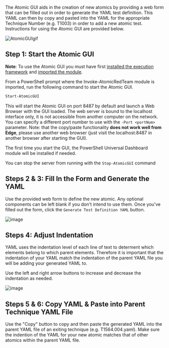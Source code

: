 The Atomic GUI aids in the creation of new atomics by providing a web form that can be filled out in order to generate the YAML test definition. This YAML can then by copy and pasted into the YAML for the appropriate Technique Number (e.g. T1003) in order to add a new atomic test. Instructions for using the Atomic GUI are provided below.

![AtomicGUIgif](https://user-images.githubusercontent.com/22311332/83468238-656db080-a439-11ea-8123-25bf45068961.gif)

## Step 1: Start the Atomic GUI
**Note**: To use the Atomic GUI you must have first [installed the execution framework](https://github.com/redcanaryco/invoke-atomicredteam/wiki/Installing-Atomic-Red-Team) and [imported the module](https://github.com/redcanaryco/invoke-atomicredteam/wiki/Import-the-Module).

From a PowerShell prompt where the Invoke-AtomicRedTeam module is imported, run the following command to start the Atomic GUI.

```powershell copy
Start-AtomicGUI
```

This will start the Atomic GUI on port 8487 by default and launch a Web Browser with the GUI loaded. The web server is bound to the localhost interface only, it is not accessible from another computer on the network. You can specify a different port number to use with the `-Port <portNum>` parameter. Note: that the copy/paste functionality **does not work well from Edge**, please use another web browser (just visit the localhost:8487 in another browser after starting the GUI).

The first time you start the GUI, the PowerShell Universal Dashboard module will be installed if needed.

You can stop the server from running with the `Stop-AtomicGUI` command

## Steps 2 & 3: Fill In the Form and Generate the YAML

Use the provided web form to define the new atomic. Any optional components can be left blank if you don't intend to use them. Once you've filled out the form, click the `Generate Test Definition YAML` button.

![image](https://user-images.githubusercontent.com/22311332/83467703-f6438c80-a437-11ea-8747-3152ce15b35c.png)

## Steps 4: Adjust Indentation

YAML uses the indentation level of each line of text to determent which elements belong to which parent elements. Therefore it is important that the indentation of your YAML match the indentation of the parent YAML file you will be adding your generated YAML to.

Use the left and right arrow buttons to increase and decrease the indentation as needed.

![image](https://user-images.githubusercontent.com/22311332/83550142-998db380-a4c3-11ea-86ee-dbf726008587.png)

## Steps 5 & 6: Copy YAML & Paste into Parent Technique YAML File

Use the "Copy" button to copy and then paste the generated YAML into the parent YAML file of an exiting technique (e.g. T1564.004.yaml). Make sure the indention of the YAML for your new atomic matches that of other atomics within the parent YAML file.
